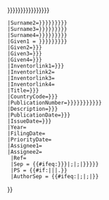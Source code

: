 {{Citation/patent
 |Surname1 = {{{inventor-surname|{{{inventor1-surname|{{{inventor-last|{{{inventor1-last|{{{inventor|{{{invent-1|{{{invent1|}}}}}}}}}}}}}}}}}}}}}
 |Surname2={{{inventor2-surname|{{{inventor2-last|{{{inventor2|{{{invent2|}}}}}}}}}}}}
 |Surname3={{{inventor3-surname|{{{inventor3-last|{{{inventor3|{{{invent3|}}}}}}}}}}}}
 |Surname4={{{inventor4-surname|{{{inventor4-last|{{{inventor4|{{{invent4|}}}}}}}}}}}}
 |Given1 = {{{inventor-given|{{{inventor1-given|{{{inventor-first|{{{inventor1-first|}}}}}}}}}}}}
 |Given2={{{inventor2-given|{{{inventor2-first|}}}}}}
 |Given3={{{inventor3-given|{{{inventor3-first|}}}}}}
 |Given4={{{inventor4-given|{{{inventor4-first|}}}}}}
 |Inventorlink1={{{inventorlink1|{{{inventorlink|}}}}}}
 |Inventorlink2={{{inventorlink2|}}}
 |Inventorlink3={{{inventorlink3|}}}
 |Inventorlink4={{{inventorlink4|}}}
 |Title={{{title|{{{2|}}}}}}
 |CountryCode={{{country-code|{{{country|US}}}}}}
 |PublicationNumber={{{publication-number|{{{patent-number|{{{number|{{formatnum:{{{1|}}}}}}}}}}}}}}
 |Description={{{description|{{{status|application}}}}}}
 |PublicationDate={{{publication-date|{{{pubdate|}}}}}}
 |IssueDate={{{issue-date|{{{gdate|}}}}}}
 |Year={{{year}}} 
 |FilingDate={{{fdate|}}}
 |PriorityDate={{{pridate|}}}
 |Assignee1={{{assign1|}}}
 |Assignee2={{{assign2|}}}
  |Ref={{{ref|harv}}}
  |Sep = {{#ifeq:{{{separator|{{{seperator}}}}}}|;|&#059;|{{{separator|{{{seperator|,}}}}}}}}
  |PS = {{#if:{{{quote|}}}||{{{postscript|}}}|.}}
  |AuthorSep = {{#ifeq:{{{author-separator|}}}|;|&#059;|{{{author-separator|&#059;}}}}}&#32;
}}<noinclude>{{documentation}}</noinclude>
